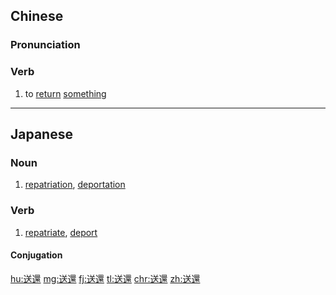 {{also|送还}}
==Chinese==
{{zh-forms|s=送还}}

===Pronunciation===
{{zh-pron
|m=sònghuán
|h=pfs=sung-vàn
|cat=v
}}

===Verb===
{{zh-verb}}

# {{lb|zh|literary}} to [[return]] [[something]]

----

==Japanese==
{{ja-kanjitab|そう|かん|yomi=on}}

===Noun===
{{ja-noun|そうかん}}

# [[repatriation]], [[deportation]]

===Verb===
{{ja-verb-suru|そうかん}}

# [[repatriate]], [[deport]]

====Conjugation====
{{ja-suru|そうかん}}

[[hu:送還]]
[[mg:送還]]
[[fj:送還]]
[[tl:送還]]
[[chr:送還]]
[[zh:送還]]